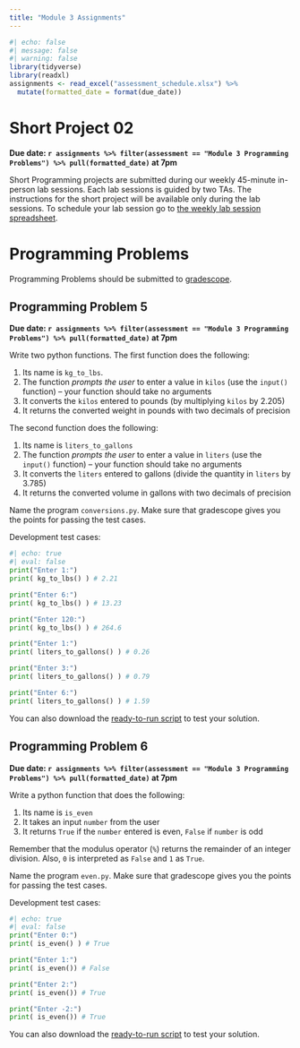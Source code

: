 ```yaml
---
title: "Module 3 Assignments"
---
```


```r
#| echo: false
#| message: false
#| warning: false
library(tidyverse)
library(readxl)
assignments <- read_excel("assessment_schedule.xlsx") %>% 
  mutate(formatted_date = format(due_date))
```


# Short Project 02

**Due date: `r assignments %>% filter(assessment == "Module 3 Programming Problems") %>% pull(formatted_date)` at 7pm**

Short Programming projects are submitted during our weekly 45-minute in-person lab sessions. Each lab sessions is guided by two TAs. The instructions for the short project will be available only during the lab sessions. To schedule your lab session go to [the weekly lab session spreadsheet](https://docs.google.com/spreadsheets/d/1mS3H-8GyLHb__rZaf9j66khmkncQgeqEXfyVk2l0sNo/edit?usp=sharing).

# Programming Problems

Programming Problems should be submitted to [gradescope](https://www.gradescope.com/courses/827397).

## Programming Problem 5

**Due date: `r assignments %>% filter(assessment == "Module 3 Programming Problems") %>% pull(formatted_date)` at 7pm**

Write two python functions. The first function does the following:

1.  Its name is `kg_to_lbs`.
2.  The function *prompts the user* to enter a value in `kilos` (use the `input()` function) -- your function should take no arguments
3.  It converts the `kilos` entered to pounds (by multiplying `kilos` by 2.205)
4.  It returns the converted weight in pounds with two decimals of precision

The second function does the following:

1.  Its name is `liters_to_gallons`
2.  The function *prompts the user* to enter a value in `liters` (use the `input()` function) -- your function should take no arguments
3.  It converts the `liters` entered to gallons (divide the quantity in `liters` by 3.785)
4.  It returns the converted volume in gallons with two decimals of precision

Name the program `conversions.py`. Make sure that gradescope gives you the points for passing the test cases.

Development test cases:

```python
#| echo: true
#| eval: false
print("Enter 1:")
print( kg_to_lbs() ) # 2.21 

print("Enter 6:")
print( kg_to_lbs() ) # 13.23

print("Enter 120:")
print( kg_to_lbs() ) # 264.6 

print("Enter 1:")
print( liters_to_gallons() ) # 0.26 

print("Enter 3:")
print( liters_to_gallons() ) # 0.79

print("Enter 6:")
print( liters_to_gallons() ) # 1.59 
```

You can also download the [ready-to-run script](test_scripts/test_conversions.py) to test your solution.

## Programming Problem 6

**Due date: `r assignments %>% filter(assessment == "Module 3 Programming Problems") %>% pull(formatted_date)` at 7pm**

Write a python function that does the following:

1.  Its name is `is_even`
2.  It takes an input `number` from the user
3.  It returns `True` if the `number` entered is even, `False` if `number` is odd

Remember that the modulus operator (`%`) returns the remainder of an integer division. Also, `0` is interpreted as `False` and `1` as `True`.

Name the program `even.py`. Make sure that gradescope gives you the points for passing the test cases.

Development test cases:

```python
#| echo: true
#| eval: false
print("Enter 0:")
print( is_even() ) # True 

print("Enter 1:")
print( is_even()) # False 

print("Enter 2:")
print( is_even()) # True 

print("Enter -2:")
print( is_even()) # True 
```

You can also download the [ready-to-run script](test_scripts/test_even.py) to test your solution.
